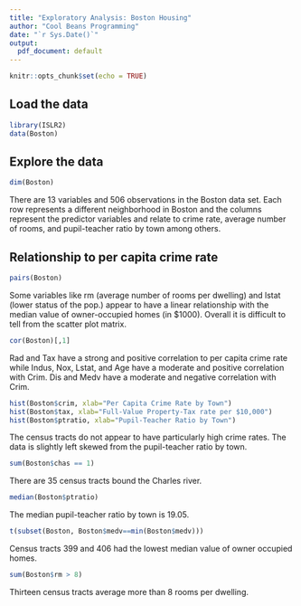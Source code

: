 ```yaml
---
title: "Exploratory Analysis: Boston Housing"
author: "Cool Beans Programming"
date: "`r Sys.Date()`"
output:
  pdf_document: default
---
```


```r
knitr::opts_chunk$set(echo = TRUE)
```

## Load the data
```r
library(ISLR2)
data(Boston)
```

## Explore the data
```r
dim(Boston)
```

There are 13 variables and 506 observations in the Boston data set. Each row represents a different neighborhood in Boston and the columns represent the predictor variables and relate to crime rate, average number of rooms, and pupil-teacher ratio by town among others. 

## Relationship to per capita crime rate
```r
pairs(Boston)
```
Some variables like rm (average number of rooms per dwelling) and lstat (lower status of the pop.) appear to have a linear relationship with the median value of owner-occupied homes (in $1000). Overall it is difficult to tell from the scatter plot matrix. 

```r
cor(Boston)[,1]
```

Rad and Tax have a strong and positive correlation to per capita crime rate while Indus, Nox, Lstat, and Age have a moderate and positive correlation with Crim. Dis and Medv have a moderate and negative correlation with Crim. 


```r
hist(Boston$crim, xlab="Per Capita Crime Rate by Town")
hist(Boston$tax, xlab="Full-Value Property-Tax rate per $10,000")
hist(Boston$ptratio, xlab="Pupil-Teacher Ratio by Town")
```

The census tracts do not appear to have particularly high crime rates. The data is slightly left skewed from the pupil-teacher ratio by town. 

```r
sum(Boston$chas == 1)
```

There are 35 census tracts bound the Charles river. 

```r
median(Boston$ptratio)
```

The median pupil-teacher ratio by town is 19.05. 

```r
t(subset(Boston, Boston$medv==min(Boston$medv)))
```
Census tracts 399 and 406 had the lowest median value of owner occupied homes.

```r
sum(Boston$rm > 8)
```

Thirteen census tracts average more than 8 rooms per dwelling. 